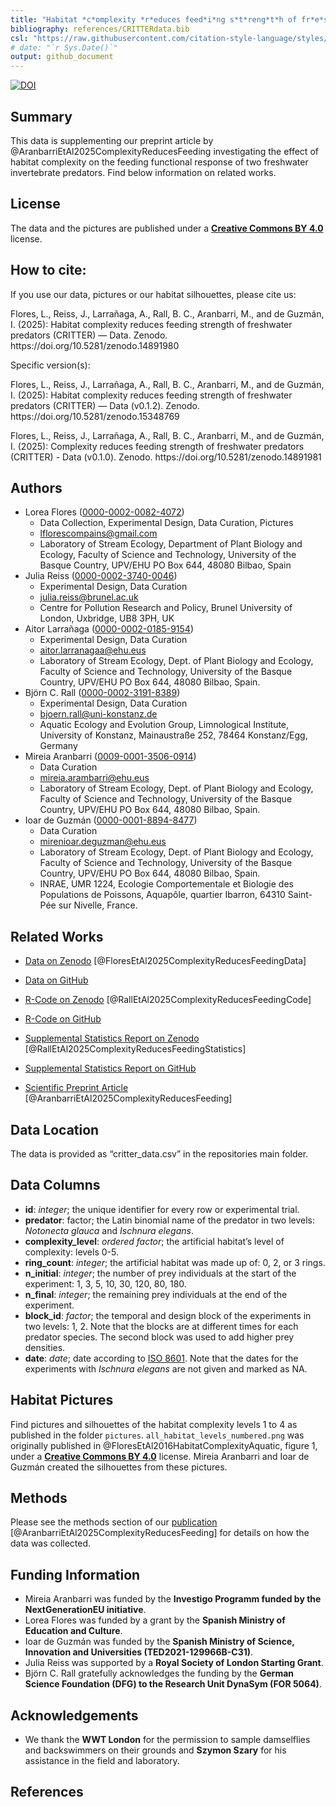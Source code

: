 ```yaml
---
title: "Habitat *c*omplexity *r*educes feed*i*ng s*t*reng*t*h of fr*e*shwater p*r*edators (CRITTER) — Data"
bibliography: references/CRITTERdata.bib
csl: "https://raw.githubusercontent.com/citation-style-language/styles/refs/heads/master/dependent/journal-of-animal-ecology.csl"
# date: "`r Sys.Date()`"
output: github_document
---
```


[![DOI](https://zenodo.org/badge/DOI/10.5281/zenodo.15348769.svg)](https://doi.org/10.5281/zenodo.15348769)

## Summary

This data is supplementing our preprint article by @AranbarriEtAl2025ComplexityReducesFeeding investigating the effect of habitat complexity on the feeding functional response of two freshwater invertebrate predators. Find below information on related works.

## License

The data and the pictures are published under a [**Creative Commons BY 4.0**](https://creativecommons.org/licenses/by/4.0/) license.

## How to cite:

If you use our data, pictures or our habitat silhouettes, please cite us:

Flores, L., Reiss, J., Larrañaga, A., Rall, B. C., Aranbarri, M., and de Guzmán, I. (2025): Habitat complexity reduces feeding strength of freshwater predators (CRITTER) — Data. Zenodo. https://doi.org/10.5281/zenodo.14891980

Specific version(s):

Flores, L., Reiss, J., Larrañaga, A., Rall, B. C., Aranbarri, M., and de Guzmán, I. (2025): Habitat complexity reduces feeding strength of freshwater predators (CRITTER) — Data (v0.1.2). Zenodo. https://doi.org/10.5281/zenodo.15348769

Flores, L., Reiss, J., Larrañaga, A., Rall, B. C., Aranbarri, M., and de Guzmán, I. (2025): Complexity reduces feeding strength of freshwater predators (CRITTER) - Data (v0.1.0). Zenodo. https://doi.org/10.5281/zenodo.14891981

## Authors

-   Lorea Flores ([0000-0002-0082-4072](https://orcid.org/0000-0002-0082-4072))
    -   Data Collection, Experimental Design, Data Curation, Pictures
    -   [lflorescompains@gmail.com](mailto:lflorescompains@gmail.com)
    -   Laboratory of Stream Ecology, Department of Plant Biology and Ecology, Faculty of Science and Technology, University of the Basque Country, UPV/EHU PO Box 644, 48080 Bilbao, Spain
-   Julia Reiss ([0000-0002-3740-0046](https://orcid.org/0000-0002-3740-0046))
    -   Experimental Design, Data Curation
    -   [julia.reiss@brunel.ac.uk](mailto:julia.reiss@brunel.ac.uk)
    -   Centre for Pollution Research and Policy, Brunel University of London, Uxbridge, UB8 3PH, UK
-   Aitor Larrañaga ([0000-0002-0185-9154](https://orcid.org/0000-0002-0185-9154))
    -   Experimental Design, Data Curation
    -   [aitor.larranagaa@ehu.eus](mailto:aitor.larranagaa@ehu.eus)
    -   Laboratory of Stream Ecology, Dept. of Plant Biology and Ecology, Faculty of Science and Technology, University of the Basque Country, UPV/EHU PO Box 644, 48080 Bilbao, Spain.
-   Björn C. Rall ([0000-0002-3191-8389](https://orcid.org/0000-0002-3191-8389))
    -   Experimental Design, Data Curation
    -   [bjoern.rall@uni-konstanz.de](mailto:bjoern.rall@uni-konstanz.de)
    -   Aquatic Ecology and Evolution Group, Limnological Institute, University of Konstanz, Mainaustraße 252, 78464 Konstanz/Egg, Germany
-   Mireia Aranbarri ([0009-0001-3506-0914](https://orcid.org/0009-0001-3506-0914))
    -   Data Curation
    -   [mireia.arambarri@ehu.eus](mailto:mireia.arambarri@ehu.eus)
    -   Laboratory of Stream Ecology, Dept. of Plant Biology and Ecology, Faculty of Science and Technology, University of the Basque Country, UPV/EHU PO Box 644, 48080 Bilbao, Spain.
-   Ioar de Guzmán ([0000-0001-8894-8477](https://orcid.org/0000-0001-8894-8477))
    -   Data Curation
    -   [mirenioar.deguzman@ehu.eus](mailto:mirenioar.deguzman@ehu.eus)
    -   Laboratory of Stream Ecology, Dept. of Plant Biology and Ecology, Faculty of Science and Technology, University of the Basque Country, UPV/EHU PO Box 644, 48080 Bilbao, Spain.
    -   INRAE, UMR 1224, Ecologie Comportementale et Biologie des Populations de Poissons, Aquapôle, quartier Ibarron, 64310 Saint-Pée sur Nivelle, France.

## Related Works

-   [Data on Zenodo](https://doi.org/10.5281/zenodo.14891980) [@FloresEtAl2025ComplexityReducesFeedingData]

-   [Data on GitHub](https://github.com/b-c-r/CRITTERdata)

-   [R-Code on Zenodo](https://doi.org/10.5281/zenodo.14894598) [@RallEtAl2025ComplexityReducesFeedingCode]

-   [R-Code on GitHub](https://github.com/b-c-r/CRITTERcode)

-   [Supplemental Statistics Report on Zenodo](https://doi.org/10.5281/zenodo.14898819) [@RallEtAl2025ComplexityReducesFeedingStatistics]

-   [Supplemental Statistics Report on GitHub](https://github.com/b-c-r/CRITTERstatistics)

-   [Scientific Preprint Article](https://doi.org/10.1101/2025.02.22.639633) [@AranbarriEtAl2025ComplexityReducesFeeding]

## Data Location

The data is provided as "critter_data.csv" in the repositories main folder.

## Data Columns

-   **id**: *integer*; the unique identifier for every row or experimental trial.
-   **predator**: factor; the Latin binomial name of the predator in two levels: *Notonecta glauca* and *Ischnura elegans*.
-   **complexity_level**: *ordered factor*; the artificial habitat's level of complexity: levels 0-5.
-   **ring_count**: *integer*; the artificial habitat was made up of: 0, 2, or 3 rings.
-   **n_initial**: *integer*; the number of prey individuals at the start of the experiment: 1, 3, 5, 10, 30, 120, 80, 180.
-   **n_final**: *integer*; the remaining prey individuals at the end of the experiment.
-   **block_id**: *factor*; the temporal and design block of the experiments in two levels: 1, 2. Note that the blocks are at different times for each predator species. The second block was used to add higher prey densities.
-   **date**: *date*; date according to [ISO 8601](https://en.wikipedia.org/wiki/ISO_8601). Note that the dates for the experiments with *Ischnura elegans* are not given and marked as NA.

## Habitat Pictures

Find pictures and silhouettes of the habitat complexity levels 1 to 4 as published in the folder `pictures`. `all_habitat_levels_numbered.png` was originally published in @FloresEtAl2016HabitatComplexityAquatic, figure 1, under a [**Creative Commons BY 4.0**](https://creativecommons.org/licenses/by/4.0/) license. Mireia Aranbarri and Ioar de Guzmán created the silhouettes from these pictures.

## Methods

Please see the methods section of our [publication](https://doi.org/10.1101/2025.02.22.639633) [@AranbarriEtAl2025ComplexityReducesFeeding] for details on how the data was collected.

## Funding Information

-   Mireia Aranbarri was funded by the **Investigo Programm funded by the NextGenerationEU initiative**.
-   Lorea Flores was funded by a grant by the **Spanish Ministry of Education and Culture**.
-   Ioar de Guzmán was funded by the **Spanish Ministry of Science, Innovation and Universities (TED2021-129966B-C31)**.
-   Julia Reiss was supported by a **Royal Society of London Starting Grant**.
-   Björn C. Rall gratefully acknowledges the funding by the **German Science Foundation (DFG) to the Research Unit DynaSym (FOR 5064)**.

## Acknowledgements

-   We thank the **WWT London** for the permission to sample damselflies and backswimmers on their grounds and **Szymon Szary** for his assistance in the field and laboratory.

## References
